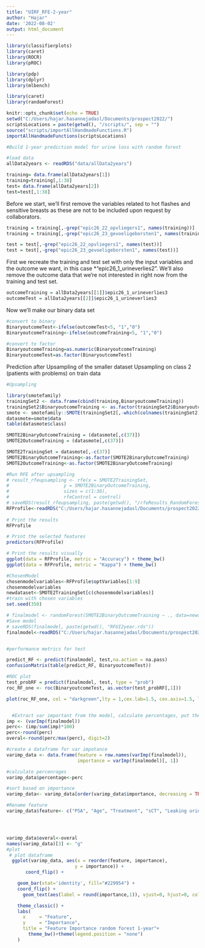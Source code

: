 ---
title: "UIRF_RFE-2-year"
author: "Hajar"
date: '2022-08-02'
output: html_document
---

```{r setup, include=FALSE}
library(classifierplots)
library(caret)
library(ROCR)
library(pROC)

library(pdp)
library(dplyr)
library(mlbench)

library(caret)
library(randomForest)

knitr::opts_chunk$set(echo = TRUE)
setwd("C:/Users/hajar.hasannejadasl/Documents/prospect2022/")
scriptsLocations = paste(getwd(), "/scripts/", sep = "")
source("scripts/importAllHandmadeFunctions.R")
importAllHandmadeFunctions(scriptsLocations)

#Build 1-year prediction model for urine loss with random forest

#load data
allData2years <- readRDS("data/allData2years")


```


```{r} 

training= data.frame(allData2years[1])
training=training[,1:38]
test= data.frame(allData2years[2])
test=test[,1:38]

```
Before we start, we’ll first remove the variables related to hot flashes and sensitive breasts as these are not to be included upon request by collaborators.
```{r}

training = training[,-grep("epic26_22_opvliegers1", names(training))]
training = training[,-grep("epic26_23_gevoeligeborsten1", names(training))]

test = test[,-grep("epic26_22_opvliegers1", names(test))]
test = test[,-grep("epic26_23_gevoeligeborsten1", names(test))]

```
First we recreate the training and test set with only the input variables and the outcome we want, in this case *“epic26_1_urineverlies2”. We’ll also remove the outcome data that we’re not interested in right now from the training and test set.


```{r}
outcomeTraining = allData2years[[1]]$epic26_1_urineverlies3
outcomeTest = allData2years[[2]]$epic26_1_urineverlies3
```

Now we’ll make our binary data set


```{r}

#convert to binary
BinaryoutcomeTest<-ifelse(outcomeTest<5, "1","0")
BinaryoutcomeTraining<-ifelse(outcomeTraining<5, "1","0")

#convert to factor
BinaryoutcomeTraining=as.numeric(BinaryoutcomeTraining)
BinaryoutcomeTest=as.factor(BinaryoutcomeTest)

```

Prediction after Upsampling of the smaller dataset
Upsampling on class 2 (patients with problems) on train data


```{r}

#Upsampling

library(smotefamily)
trainingSet2 <- data.frame(cbind(training,BinaryoutcomeTraining))
trainingSet2$BinaryoutcomeTraining <- as.factor(trainingSet2$BinaryoutcomeTraining)
smote <- smotefamily::SMOTE(trainingSet2[,-which(colnames(trainingSet2) == "BinaryoutcomeTraining")], trainingSet2$BinaryoutcomeTraining, K=5, dup_size = 1)
datasmote=smote$data
table(datasmote$class)

SMOTE2BinaryOutcomeTraining = (datasmote[,c(37)])
SMOTE2OutcomeTraining = (datasmote[,c(37)])

SMOTE2TrainingSet = datasmote[,-c(37)]
SMOTE2BinaryOutcomeTraining<-as.factor(SMOTE2BinaryOutcomeTraining)
SMOTE2OutcomeTraining<-as.factor(SMOTE2BinaryOutcomeTraining)

```




```{r}

#Run RFE after upsampling
# result_rfeupsampling <- rfe(x = SMOTE2TrainingSet,
#                    y = SMOTE2BinaryOutcomeTraining,
#                    sizes = c(1:36),
#                    rfeControl = control)
# saveRDS(result_rfeupsampling, paste(getwd(), "/rfeResults_RandomForestUIUpsampling-2year.rds", sep = ""))
RFProfile<-readRDS("C:/Users/hajar.hasannejadasl/Documents/prospect2022/TestRF/rfeResults_RandomForestUIUpsampling-2year.rds")
        
# Print the results
RFProfile

# Print the selected features
predictors(RFProfile)

# Print the results visually
ggplot(data = RFProfile, metric = "Accuracy") + theme_bw()
ggplot(data = RFProfile, metric = "Kappa") + theme_bw()
```

```{r}
#ChosenModel
chosenmodelvariables<-RFProfile$optVariables[1:9]
chosenmodelvariables
newdataset<-SMOTE2TrainingSet[c(chosenmodelvariables)]
#train with chosen variables
set.seed(350)

# finalmodel <- randomForest(SMOTE2BinaryOutcomeTraining ~ ., data=newdataset, ntree=3000, proximity=TRUE)
#Save model
# saveRDS(finalmodel, paste(getwd(), "RFUI2year.rds"))
finalmodel<-readRDS("C:/Users/hajar.hasannejadasl/Documents/prospect2022/TestRF RFUI2year.rds")



```
```{r}
#performance metrics for test

predict_RF <- predict(finalmodel, test,na.action = na.pass)
confusionMatrix(table(predict_RF, BinaryoutcomeTest))

#ROC plot
test_probRF = predict(finalmodel, test, type = "prob")
roc_RF_one <- roc(BinaryoutcomeTest, as.vector(test_probRF[,1]))

plot(roc_RF_one, col = "darkgreen",lty = 1,cex.lab=1.5, cex.axis=1.5, lwd = 3, print.auc=TRUE)



```
```{r}
  
  #Extract var important from the model, calculate percentages, put them in a range between 0-1
imp <- (varImp(finalmodel))
perc<- (imp/sum(imp)*100)
perc<-round(perc)
overal<-round(perc/max(perc), digit=2)

#create a dataframe for var impotance
varimp_data <- data.frame(feature = row.names(varImp(finalmodel)),
                          importance = varImp(finalmodel)[, 1])

#calculate percenrages
varimp_data$percentage<-perc

#sort based on importance
varimp_data<- varimp_data[order(varimp_data$importance, decreasing = TRUE),]

#Rename feature
varimp_data$feature<- c("PSA", "Age", "Treatment", "sCT", "Leaking urine", "Need to UF", "Urinary function", "Urinary control", "sCN")




varimp_data$overal<-overal
names(varimp_data)[3] <- "g"
#plot
 # plot dataframe
  ggplot(varimp_data, aes(x = reorder(feature, importance), 
                         y = importance)) +
       coord_flip() +

    geom_bar(stat='identity', fill="#229954") +
    coord_flip() +
      geom_text(aes(label = round(importance,1)), vjust=0, hjust=0, color="black", size=3) + 

    theme_classic() +
    labs(
      x     = "Feature",
      y     = "Importance",
      title = "Feature Importance random forest 1-year"+
        theme_bw()+theme(legend.position = "none")
    )
  
  

```

